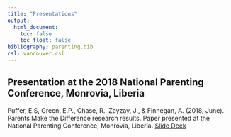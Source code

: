 ```yaml
---
title: "Presentations"
output:
  html_document:
    toc: false
    toc_float: false
bibliography: parenting.bib
csl: vancouver.csl
---
```


## Presentation at the 2018 National Parenting Conference, Monrovia, Liberia
Puffer, E.S, Green, E.P., Chase, R., Zayzay, J., & Finnegan, A. (2018, June). Parents Make the Difference research results. Paper presented at the National Parenting Conference, Monrovia, Liberia.
[Slide Deck](https://docs.google.com/presentation/d/e/2PACX-1vTqpGpQR8sGSMObo7d_cTxXwWXTC0spb7vdwhkyD29TAjqRXzz0RUXmm0wuBLovHCQU4EytqYLPnq-o/pub?start=true&loop=false&delayms=3000)

